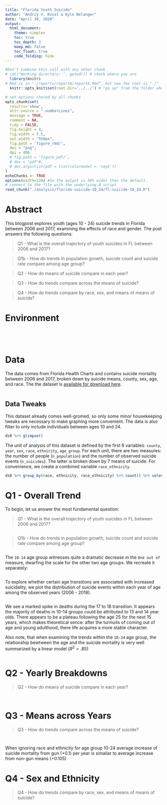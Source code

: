 ```yaml
---
title: "Florida Youth Suicide"
author: "Andriy V. Koval & Kyle Belanger"
date: "April 30, 2020"
output:
  html_document:
    theme: simplex
    toc: true
    toc_depth: 3
    keep_md: false
    toc_float: true
    code_folding: hide
---
```


<!-- These two chunks should be added in the beginning of every .Rmd that you want to source an .R script -->
<!--  The 1st mandatory chunck  -->
<!--  Set the working directory to the repository's base directory -->
```r
#Don't combine this call with any other chunk 
# cat("Working directory: ", getwd()) # check where you are
  library(knitr)
# Rmd is in "./reports/reportA/reportA.Rmd", but now the root is "./"
  knitr::opts_knit$set(root.dir='../../') # "go up" from the folder where this .Rmd is save until you arrive at the root/working directory
```

<!--  The 2nd mandatory chunck  -->
<!-- Set the report-wide options, and point to the external code file. -->
```r
# set options shared by all chunks
opts_chunk$set(
  results='show', 
  attr.source = ".numberLines",
  message = TRUE,
  comment = NA, 
  tidy = FALSE,
  fig.height = 4, 
  fig.width = 5.5, 
  out.width = "550px",
  fig.path = 'figure_rmd/',     
  dev = "png",
  dpi = 400
  # fig.path = 'figure_pdf/',     
  # dev = "pdf"#,
  # dev.args=list(pdf = list(colormodel = 'cmyk'))
)
echoChunks <- TRUE
options(width=120) #So the output is 50% wider than the default.
# connect to the file with the underlying R script  
read_chunk("./analysis/florida-suicide-10_24/fl-suicide-10_24.R")

```

# Abstract

<!-- NEED TO UPDATE  -->

This blogpost explores youth (ages 10 - 24) suicide trends in Florida between 2006 and 2017, examining the effects of race and gender. The post answers the following questions:  

> Q1 - What is the overall trajectory of youth suicides in FL between 2006 and 2017? 

> Q1b - How do trends in population growth, suicide count and suicide rate compare among age group? 

> Q2 - How do means of suicide compare in each year? 

> Q3 - How do trends compare across the means of suicide?

> Q4 - How do trends compare by race, sex, and means of means of suicide?

# Environment
<!-- Load 'sourced' R files.  Suppress the output when loading packages. --> 
```r
```

```r
```

```r
```
 
```r
```

# Data  

The data comes from Florida Health Charts and contains suicide mortality between 2006 and 2017, broken down by suicide means, county, sex, age, and race. The the dataset is [available for download here](https://github.com/dss-hmi/suicide-prevention-2019/blob/b225979bad5e4728d7a594fd455ab929d3ccafb0/data-public/derived/9-population-suicide.csv).  

```r
```


## Data Tweaks
This dataset already comes  well-gromed, so only some minor housekeeping tweaks are necessary to make graphing more convenient. The data is also filter to only include individuals between ages 10 and 24.
```r
ds0 %>% glimpse()
```

The unit of analysis of this dataset is defined by the first 6 variables: `county`, `year`, `sex`, `race`, `ethnicity`, `age_group`. For each unit, there are two measures: the number of people (`n_population`) and the number of observed suicide events (`n_suicides`). The latter is broken down by 7 means of suicide. For convenience, we create a combined variable `race_ethnicity`.

```r
ds0 %>% group_by(race, ethnicity, race_ethnicity) %>% count() %>% select(-n)
```

# Q1 - Overall Trend

To begin, let us answer the most fundamental question: 

> Q1 - What is the overall trajectory of youth suicides in FL between 2006 and 2017? 

```r
```

> Q1b - How do trends in population growth, suicide count and suicide rate compare among age group? 

```r
```

The `10-14` age group witnesses quite a dramatic decrease in the `One out of` measure, dwarfing the scale for the other two age groups. We recreate it separately:

```r
```

To explore whether certain age transitions are associated with increased suicidality, we plot the distribution of suicide events within each year of age among the observed years (2006 - 2018). 
```r
```
We see a marked spike in deaths during the 17 to 18 transition. 
It appears the majority of deaths in 10-14 groups could be attributed to 13 and 14 year olds. 
There appears to be a plateau following the age 25 for the next 15 years, which makes theoretical sence: after the turmoils of coming out of age and young adulthood, there life acquires a more stable character. 

Also note, that when examining the trends within the `10-24` age group, the relationship bewtween the age and the suicide mortality is very well summarized by a linear model ($R^2 = .85$)
```r
```

# Q2 - Yearly Breakdowns

> Q2 - How do means of suicide compare in each year? 

```r
```


```r
```




# Q3 - Means across Years 

> Q3 - How do trends compare across the means of suicide?

```r
```

```r
```


When ignoring race and ethnicity for age group 10-24 average increase of suicide mortality from gun (+0.1) per year is simaliar to average increase from non-gun means (+0.105)

# Q4 - Sex and Ethnicity

> Q4 - How do trends compare by race, sex, and means of means of suicide?

```r
```


```r
```




